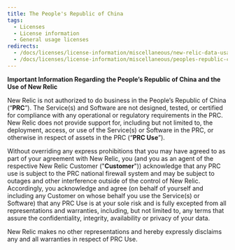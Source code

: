 ```yaml
---
title: The People's Republic of China
tags:
  - Licenses
  - License information
  - General usage licenses
redirects:
  - /docs/licenses/license-information/miscellaneous/new-relic-data-usage-limits-peoples-republic-china
  - /docs/licenses/license-information/miscellaneous/peoples-republic-china
---
```


**Important Information Regarding the People’s Republic of China and the Use of New Relic**

New Relic is not authorized to do business in the People’s Republic of China (“**PRC**”). The Service(s) and Software are not designed, tested, or certified for compliance with any operational or regulatory requirements in the PRC. New Relic does not provide support for, including but not limited to, the deployment, access, or use of the Service(s) or Software in the PRC, or otherwise in respect of assets in the PRC (“**PRC Use**”).

Without overriding any express prohibitions that you may have agreed to as part of your agreement with New Relic, you (and you as an agent of the respective New Relic Customer ("**Customer**")) acknowledge that any PRC use is subject to the PRC national firewall system and may be subject to outages and other interference outside of the control of New Relic. Accordingly, you acknowledge and agree (on behalf of yourself and including any Customer on whose behalf you use the Service(s) or Software) that any PRC Use is at your sole risk and is fully excepted from all representations and warranties, including, but not limited to, any terms that assure the confidentiality, integrity, availability or privacy of your data.

New Relic makes no other representations and hereby expressly disclaims any and all warranties in respect of PRC Use.
